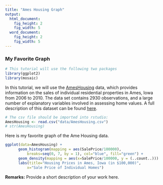 ```yaml
---
title: "Ames Housing Graph"
output:
  html_document:
    fig_height: 2
    fig_width: 5
  word_document:
    fig_height: 2
    fig_width: 5
---
```


### My Favorite Graph

```r
# This tutorial will use the following two packages
library(ggplot2)
library(mosaic)
```

In this tutorial, we will use the  [AmesHousing](http://www.amstat.org/publications/jse/v19n3/decock.pdf) data, which provides information on the sales of individual residential properties in Ames, Iowa from 2006 to 2010. The data set contains 2930 observations, and a large number of explanatory variables involved in assessing home values. A full description of this dataset can be found [here](http://www.amstat.org/publications/jse/v19n3/Decock/DataDocumentation.txt).

```r
# The csv file should be imported into rstudio:
AmesHousing <- read.csv("data/AmesHousing.csv")
# str(AmesHousing)
```


Here is my favorite graph of the Ame Housing data.

```r
ggplot(data=AmesHousing) +                         
      geom_histogram(mapping = aes(SalePrice/100000), 
          breaks=seq(0, 7, by = 1), col="blue", fill="green") + 
      geom_density(mapping = aes(x=SalePrice/100000, y = (..count..)))  +   
      labs(title="Housing Prices in Ames, Iowa (in $100,000)", 
          x="Sale Price of Individual Homes")   
```

**Remarks:**
Provide a short description of your work here.






